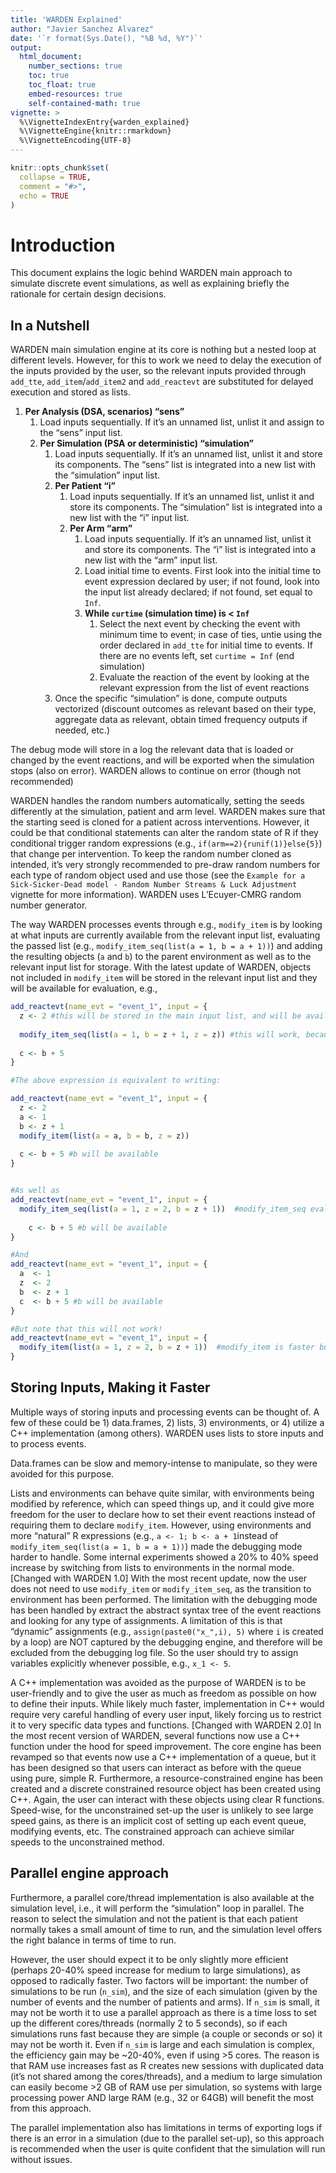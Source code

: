 ```yaml
---
title: 'WARDEN Explained'
author: "Javier Sanchez Alvarez"
date: '`r format(Sys.Date(), "%B %d, %Y")`'
output: 
  html_document:
    number_sections: true
    toc: true
    toc_float: true
    embed-resources: true
    self-contained-math: true
vignette: >
  %\VignetteIndexEntry{warden_explained}
  %\VignetteEngine{knitr::rmarkdown}
  %\VignetteEncoding{UTF-8}
---
```


```r
knitr::opts_chunk$set(
  collapse = TRUE,
  comment = "#>",
  echo = TRUE
)
```

# Introduction
This document explains the logic behind WARDEN main approach to simulate discrete event simulations, as well as explaining briefly the rationale for certain design decisions.

## In a Nutshell
WARDEN main simulation engine at its core is nothing but a nested loop at different levels. However, for this to work we need to delay the execution of the inputs provided by the user, so the relevant inputs provided through `add_tte`, `add_item`/`add_item2` and `add_reactevt` are substituted for delayed execution and stored as lists.

1. **Per Analysis (DSA, scenarios) "sens"**
    1. Load inputs sequentially. If it's an unnamed list, unlist it and assign to the "sens" input list.
    2. **Per Simulation (PSA or deterministic) "simulation"**
        1. Load inputs sequentially. If it's an unnamed list, unlist it and store its components. The "sens" list is integrated into a new list with the  "simulation" input list.
        2. **Per Patient "i"**
            1. Load inputs sequentially. If it's an unnamed list, unlist it and store its components. The "simulation" list is integrated into a new list with the  "i" input list.
            2. **Per Arm "arm"**
                1. Load inputs sequentially. If it's an unnamed list, unlist it and store its components. The "i" list is integrated into a new list with the  "arm" input list.
                2. Load initial time to events. First look into the initial time to event expression declared by  user; if not found, look into the input list already declared; if not found, set equal to `Inf`.
                3. **While `curtime` (simulation time) is < `Inf`**
                    1. Select the next event by checking the event with minimum time to event; in case of ties, untie using the order declared in `add_tte` for initial time to events. If there are no events left, set `curtime = Inf` (end simulation)
                    1. Evaluate the reaction of the event by looking at the relevant expression from the list of event reactions
        3. Once the specific "simulation" is done, compute outputs vectorized (discount outcomes as relevant based on their type, aggregate data as relevant, obtain timed frequency outputs if needed, etc.)                    

The debug mode will store in a log the relevant data that is loaded or changed by the event reactions, and will be exported when the simulation stops (also on error). WARDEN allows to continue on error (though not recommended)

WARDEN handles the random numbers automatically, setting the seeds differently at the simulation, patient and arm level. WARDEN makes sure that the starting seed is cloned for a patient across interventions. However, it could be that conditional statements can alter the random state of R if they conditional trigger random expressions (e.g., `if(arm==2){runif(1)}else{5}`) that change per intervention. To keep the random number cloned as intended, it's very strongly recommended to pre-draw random numbers for each type of random object used and use those (see the `Example for a Sick-Sicker-Dead model - Random Number Streams & Luck Adjustment` vignette for more information). WARDEN uses L'Ecuyer-CMRG random number generator.

The way WARDEN processes events through e.g., `modify_item` is by looking at what inputs are currently available from the relevant input list, evaluating the passed list (e.g., `modify_item_seq(list(a = 1, b = a + 1))`) and adding the resulting objects (`a` and `b`) to the parent environment as well as to the relevant input list for storage. With the latest update of WARDEN, objects not included in `modify_item` will be stored in the relevant input list and they will be available for evaluation, e.g.,

```r

add_reactevt(name_evt = "event_1", input = {
  z <- 2 #this will be stored in the main input list, and will be available in the next event reaction! 
  
  modify_item_seq(list(a = 1, b = z + 1, z = z)) #this will work, because z is available
  
  c <- b + 5 
}

#The above expression is equivalent to writing:

add_reactevt(name_evt = "event_1", input = {
  z <- 2 
  a <- 1
  b <- z + 1
  modify_item(list(a = a, b = b, z = z)) 
  
  c <- b + 5 #b will be available 
}


#As well as
add_reactevt(name_evt = "event_1", input = {
  modify_item_seq(list(a = 1, z = 2, b = z + 1))  #modify_item_seq evaluates sequentially, so the value of z will be available for b
  
    c <- b + 5 #b will be available 
}

#And
add_reactevt(name_evt = "event_1", input = {
  a  <- 1
  z  <- 2
  b  <- z + 1 
  c  <- b + 5 #b will be available 
}

#But note that this will not work!
add_reactevt(name_evt = "event_1", input = {
  modify_item(list(a = 1, z = 2, b = z + 1))  #modify_item is faster but does not evaluate sequentially (all at once), so the value of z will NOT be available for b
}

```

## Storing Inputs, Making it Faster
Multiple ways of storing inputs and processing events can be thought of. A few of these could be 1) data.frames, 2) lists, 3) environments, or 4) utilize a C++ implementation (among others). WARDEN uses lists to store inputs and to process events.

Data.frames can be slow and memory-intense to manipulate, so they were avoided for this purpose.

Lists and environments can behave quite similar, with environments being modified by reference, which can speed things up, and it could give more freedom for the user to declare how to set their event reactions instead of requiring them to declare `modify_item`. However, using environments and more "natural" R expressions (e.g., `a <- 1; b <- a + 1`instead of `modify_item_seq(list(a = 1, b = a + 1))`) made the debugging mode harder to handle. Some internal experiments showed a 20% to 40% speed increase by switching from lists to environments in the normal mode. [Changed with WARDEN 1.0] With the most recent update, now the user does not need to use `modify_item` or `modify_item_seq`, as the transition to environment has been performed. The limitation with the debugging mode has been handled by extract the abstract syntax tree of the event reactions and looking for any type of assignments. A limitation of this is that "dynamic" assignments (e.g., `assign(paste0("x_",i), 5)` where `i` is created by a loop) are NOT captured by the debugging engine, and therefore will be excluded from the debugging log file. So the user should try to assign variables explicitly whenever possible, e.g., `x_1 <- 5`.

A C++ implementation was avoided as the purpose of WARDEN is to be user-friendly and to give the user as much as freedom as possible on how to define their inputs. While likely much faster, implementation in C++ would require very careful handling of every user input, likely forcing us to restrict it to very specific data types and functions. [Changed with WARDEN 2.0] In the most recent version of WARDEN, several functions now use a C++ function under the hood for speed improvement. The core engine has been revamped so that events now use a C++ implementation of a queue, but it has been designed so that users can interact as before with the queue using pure, simple R. Furthermore, a resource-constrained engine has been created and a discrete constrained resource object has been created using C++. Again, the user can interact with these objects using clear R functions. Speed-wise, for the unconstrained set-up the user is unlikely to see large speed gains, as there is an implicit cost of setting up each event queue, modifying events, etc. The constrained approach can achieve similar speeds to the unconstrained method.

## Parallel engine approach

Furthermore, a parallel core/thread implementation is also available at the simulation level, i.e., it will perform the "simulation" loop in parallel. The reason to select the simulation and not the patient is that each patient normally takes a small amount of time to run, and the simulation level offers the right balance in terms of time to run.

However, the user should expect it to be only slightly more efficient (perhaps 20-40% speed increase for medium to large simulations), as opposed to radically faster. Two factors will be important: the number of simulations to be run (`n_sim`), and the size of each simulation (given by the number of events and the number of patients and arms). If `n_sim` is small, it may not be worth it to use a parallel approach as there is a time loss to set up the different cores/threads (normally 2 to 5 seconds), so if each simulations runs fast because they are simple (a couple or seconds or so) it may not be worth it. Even if `n_sim` is large and each simulation is complex, the efficiency gain may be ~20-40%, even if using >5 cores. The reason is that RAM use increases fast as R creates new sessions with duplicated data (it's not shared among the cores/threads), and a medium to large simulation can easily become >2 GB of RAM use per simulation, so systems with large processing power AND large RAM (e.g., 32 or 64GB) will benefit the most from this approach. 

The parallel implementation also has limitations in terms of exporting logs if there is an error in a simulation (due to the parallel set-up), so this approach is recommended when the user is quite confident that the simulation will run without issues.
